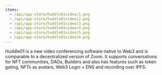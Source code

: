 ```yaml
---
items:
  - /api/app-store/huddle01video/1.png
  - /api/app-store/huddle01video/2.png
  - /api/app-store/huddle01video/3.png
  - /api/app-store/huddle01video/4.png
  - /api/app-store/huddle01video/5.png
  - /api/app-store/huddle01video/6.png
---
```


<Slider items={items} />

Huddle01 is a new video conferencing software native to Web3 and is comparable to a decentralized version of Zoom. It supports conversations for NFT communities, DAOs, Builders and also has features such as token gating, NFTs as avatars, Web3 Login + ENS and recording over IPFS.
